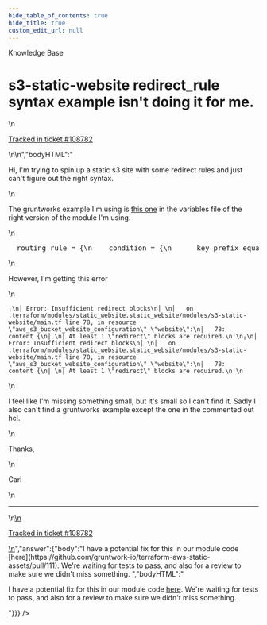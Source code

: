 ```yaml
---
hide_table_of_contents: true
hide_title: true
custom_edit_url: null
---
```



<CenterLayout>
<span className="searchCategory">Knowledge Base</span>
<h1>s3-static-website redirect_rule syntax example isn&apos;t doing it for me.</h1>
<GitHub discussion={{"id":"D_kwDOF8slf84AP0mc","number":469,"author":{"login":"CarltonHenderson"},"title":"s3-static-website redirect_rule syntax example isn't doing it for me.","body":"\nHi, I'm trying to spin up a static s3 site with some redirect rules and just can't figure out the right syntax.\r\n\r\nThe gruntworks example I'm using is [this one](https://github.com/gruntwork-io/terraform-aws-static-assets/blob/v0.15.3/modules/s3-static-website/variables.tf#L88-L99) in the variables file of the right version of the module I'm using.\r\n\r\n```hcl\r\n  routing_rule = {\r\n    condition = {\r\n      key_prefix_equals  = \"docs/\"\r\n    }\r\n\r\n    redirect = {\r\n      hostname = \"example\"\r\n      http_redirect_code = \"403\"\r\n      protocol = \"https\"\r\n      replace_key_prefix_with = \"documents/\"\r\n    }\r\n  }\r\n```\r\n\r\nHowever, I'm getting this error\r\n\r\n```\r\n╷\r\n│ Error: Insufficient redirect blocks\r\n│ \r\n│   on .terraform/modules/static_website.static_website/modules/s3-static-website/main.tf line 78, in resource \"aws_s3_bucket_website_configuration\" \"website\":\r\n│   78:     content {\r\n│ \r\n│ At least 1 \"redirect\" blocks are required.\r\n╵\r\n╷\r\n│ Error: Insufficient redirect blocks\r\n│ \r\n│   on .terraform/modules/static_website.static_website/modules/s3-static-website/main.tf line 78, in resource \"aws_s3_bucket_website_configuration\" \"website\":\r\n│   78:     content {\r\n│ \r\n│ At least 1 \"redirect\" blocks are required.\r\n╵\r\n```\r\n\r\nI feel like I'm missing something small, but it's small so I can't find it. Sadly I also can't find a gruntworks example except the one in the commented out hcl.\r\n\r\nThanks,\r\n\r\nCarl\n\n---\n\n<ins datetime=\"2022-06-15T17:11:22Z\">\n  <p><a href=\"https://support.gruntwork.io/hc/requests/108782\">Tracked in ticket #108782</a></p>\n</ins>\n","bodyHTML":"<p dir=\"auto\">Hi, I'm trying to spin up a static s3 site with some redirect rules and just can't figure out the right syntax.</p>\n<p dir=\"auto\">The gruntworks example I'm using is <a href=\"https://github.com/gruntwork-io/terraform-aws-static-assets/blob/v0.15.3/modules/s3-static-website/variables.tf#L88-L99\">this one</a> in the variables file of the right version of the module I'm using.</p>\n<div class=\"highlight highlight-source-terraform notranslate position-relative overflow-auto\" dir=\"auto\" data-snippet-clipboard-copy-content=\"  routing_rule = {\n    condition = {\n      key_prefix_equals  = &quot;docs/&quot;\n    }\n\n    redirect = {\n      hostname = &quot;example&quot;\n      http_redirect_code = &quot;403&quot;\n      protocol = &quot;https&quot;\n      replace_key_prefix_with = &quot;documents/&quot;\n    }\n  }\"><pre>  <span class=\"pl-v\"><span class=\"pl-smi\">routing_rule</span> <span class=\"pl-k\">= </span></span>{\n    condition <span class=\"pl-k\">=</span> {\n      key_prefix_equals  <span class=\"pl-k\">=</span> <span class=\"pl-s\"><span class=\"pl-pds\">\"</span>docs/<span class=\"pl-pds\">\"</span></span>\n    }\n\n    redirect <span class=\"pl-k\">=</span> {\n      hostname <span class=\"pl-k\">=</span> <span class=\"pl-s\"><span class=\"pl-pds\">\"</span>example<span class=\"pl-pds\">\"</span></span>\n      http_redirect_code <span class=\"pl-k\">=</span> <span class=\"pl-s\"><span class=\"pl-pds\">\"</span>403<span class=\"pl-pds\">\"</span></span>\n      protocol <span class=\"pl-k\">=</span> <span class=\"pl-s\"><span class=\"pl-pds\">\"</span>https<span class=\"pl-pds\">\"</span></span>\n      replace_key_prefix_with <span class=\"pl-k\">=</span> <span class=\"pl-s\"><span class=\"pl-pds\">\"</span>documents/<span class=\"pl-pds\">\"</span></span>\n    }\n  }</pre></div>\n<p dir=\"auto\">However, I'm getting this error</p>\n<div class=\"snippet-clipboard-content notranslate position-relative overflow-auto\" data-snippet-clipboard-copy-content=\"╷\n│ Error: Insufficient redirect blocks\n│ \n│   on .terraform/modules/static_website.static_website/modules/s3-static-website/main.tf line 78, in resource &quot;aws_s3_bucket_website_configuration&quot; &quot;website&quot;:\n│   78:     content {\n│ \n│ At least 1 &quot;redirect&quot; blocks are required.\n╵\n╷\n│ Error: Insufficient redirect blocks\n│ \n│   on .terraform/modules/static_website.static_website/modules/s3-static-website/main.tf line 78, in resource &quot;aws_s3_bucket_website_configuration&quot; &quot;website&quot;:\n│   78:     content {\n│ \n│ At least 1 &quot;redirect&quot; blocks are required.\n╵\"><pre class=\"notranslate\"><code>╷\n│ Error: Insufficient redirect blocks\n│ \n│   on .terraform/modules/static_website.static_website/modules/s3-static-website/main.tf line 78, in resource \"aws_s3_bucket_website_configuration\" \"website\":\n│   78:     content {\n│ \n│ At least 1 \"redirect\" blocks are required.\n╵\n╷\n│ Error: Insufficient redirect blocks\n│ \n│   on .terraform/modules/static_website.static_website/modules/s3-static-website/main.tf line 78, in resource \"aws_s3_bucket_website_configuration\" \"website\":\n│   78:     content {\n│ \n│ At least 1 \"redirect\" blocks are required.\n╵\n</code></pre></div>\n<p dir=\"auto\">I feel like I'm missing something small, but it's small so I can't find it. Sadly I also can't find a gruntworks example except the one in the commented out hcl.</p>\n<p dir=\"auto\">Thanks,</p>\n<p dir=\"auto\">Carl</p>\n<hr>\n<ins datetime=\"2022-06-15T17:11:22Z\">\n  <p dir=\"auto\"><a href=\"https://support.gruntwork.io/hc/requests/108782\" rel=\"nofollow\">Tracked in ticket #108782</a></p>\n</ins>","answer":{"body":"I have a potential fix for this in our module code [here](https://github.com/gruntwork-io/terraform-aws-static-assets/pull/111). We're waiting for tests to pass, and also for a review to make sure we didn't miss something. ","bodyHTML":"<p dir=\"auto\">I have a potential fix for this in our module code <a href=\"https://github.com/gruntwork-io/terraform-aws-static-assets/pull/111\">here</a>. We're waiting for tests to pass, and also for a review to make sure we didn't miss something.</p>"}}} />

</CenterLayout>
  

<!-- ##DOCS-SOURCER-START
{
  "sourcePlugin": "github-discussions",
  "hash": "b5254c5f344a17ce76d188a76cce9136"
}
##DOCS-SOURCER-END -->
